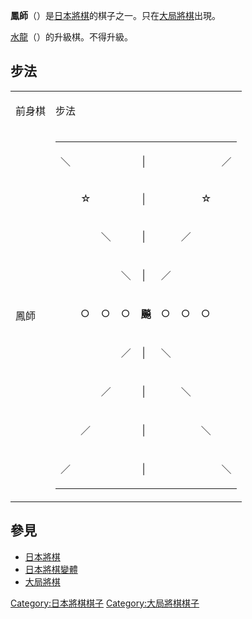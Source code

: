 {{Unreferenced|time=2007-09-01}}
{{japanese|japanese=鳳師|kana=ほうし|romaji=Hōshi}}

'''鳳師'''（{{lang|ja|ほうし}}）是[[日本將棋|日本將棋]]的棋子之一。只在[[大局將棋|大局將棋]]出現。

[[水龍_(日本將棋)|水龍]]（{{lang|ja|すいりゅう}}）的升級棋。不得升級。

== 步法 ==


{| border="1" cellspacing="0" cellpadding="3"
|----- bgcolor="#dddddd"
| 前身棋 || colspan="2" | 步法  
|-----
| 鳳師 ||
{| border="1" cellspacing="0" cellpadding="3"
|-----
| ＼ ||   ||   ||   || │
|   ||   ||   || ／
|-----
|   || ☆ ||   ||   || │
|   ||   || ☆ ||  
|-----
|   ||   || ＼ ||   || │
|   || ／ ||   ||  
|-----
|   ||   ||   || ＼ || │
| ／ ||   ||   ||  
|-----
|   || ○ || ○ || ○ || '''飈''' || ○ || ○ || ○
|  
|-----
|   ||   ||   || ／ || │
| ＼ ||   ||   ||  
|-----
|   ||   || ／ ||   || │
|   || ＼ ||   ||  
|-----
|   || ／ ||   ||   || │
|   ||   || ＼ ||  
|-----
| ／ ||   ||   ||   || │
|   ||   ||   || ＼
|}
|
可循縱向及斜向自由行走，或循橫向走三格。在此情況下不得越過其他棋子。
但是在循前斜向走第三步時，則始可越棋。
|}


==參見==
*[[日本將棋|日本將棋]]
*[[日本將棋變體|日本將棋變體]]
*[[大局將棋|大局將棋]]

[[Category:日本將棋棋子|Category:日本將棋棋子]]
[[Category:大局將棋棋子|Category:大局將棋棋子]]